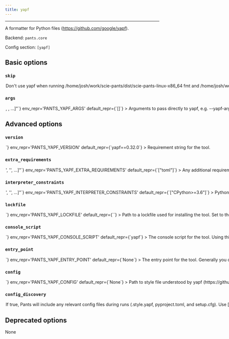 ```yaml
---
title: yapf
---
```



---

A formatter for Python files (https://github.com/google/yapf).

Backend: <span className="color--primary">`pants.core`</span>

Config section: <span className="color--primary">`[yapf]`</span>

<span className={styles.options}>

## Basic options

### `skip`

<Option
  cli_repr={`--[no-]yapf-skip`}
  env_repr='PANTS_YAPF_SKIP'
  default_repr={`False`}
>

Don&#x27;t use yapf when running `/home/josh/work/scie-pants/dist/scie-pants-linux-x86_64 fmt` and `/home/josh/work/scie-pants/dist/scie-pants-linux-x86_64 lint`.

</Option>

### `args`

<Option
  cli_repr={`--yapf-args="[<shell_str>, <shell_str>, ...]"`}
  env_repr='PANTS_YAPF_ARGS'
  default_repr={`[]`}
>

Arguments to pass directly to yapf, e.g. `--yapf-args="--no-local-style"`.

Certain arguments, specifically `--recursive`, `--in-place`, and `--parallel`, will be ignored because Pants takes care of finding all the relevant files and running the formatting in parallel.

</Option>

## Advanced options

### `version`

<Option
  cli_repr={`--yapf-version=<str>`}
  env_repr='PANTS_YAPF_VERSION'
  default_repr={`yapf==0.32.0`}
>

Requirement string for the tool.

</Option>

### `extra_requirements`

<Option
  cli_repr={`--yapf-extra-requirements="['<str>', '<str>', ...]"`}
  env_repr='PANTS_YAPF_EXTRA_REQUIREMENTS'
  default_repr={`["toml"]`}
>

Any additional requirement strings to use with the tool. This is useful if the tool allows you to install plugins or if you need to constrain a dependency to a certain version.

</Option>

### `interpreter_constraints`

<Option
  cli_repr={`--yapf-interpreter-constraints="['<str>', '<str>', ...]"`}
  env_repr='PANTS_YAPF_INTERPRETER_CONSTRAINTS'
  default_repr={`["CPython>=3.6"]`}
>

Python interpreter constraints for this tool.

</Option>

### `lockfile`

<Option
  cli_repr={`--yapf-lockfile=<str>`}
  env_repr='PANTS_YAPF_LOCKFILE'
  default_repr={`<default>`}
>

Path to a lockfile used for installing the tool.

Set to the string `<default>` to use a lockfile provided by Pants, so long as you have not changed the `--version` and `--extra-requirements` options, and the tool&#x27;s interpreter constraints are compatible with the default. Pants will error or warn if the lockfile is not compatible (controlled by `[python].invalid_lockfile_behavior`). See https://github.com/pantsbuild/pants/blob/release_2.10.1/src/python/pants/backend/python/lint/yapf/lockfile.txt for the default lockfile contents.

Set to the string `<none>` to opt out of using a lockfile. We do not recommend this, though, as lockfiles are essential for reproducible builds.

To use a custom lockfile, set this option to a file path relative to the build root, then run `./pants generate-lockfiles --resolve=yapf`.

Lockfile generation currently does not wire up the `[python-repos]` options. If lockfile generation fails, you can manually generate a lockfile, such as by using pip-compile or `pip freeze`. Set this option to the path to your manually generated lockfile. When manually maintaining lockfiles, set `[python].invalid_lockfile_behavior = 'ignore'`.

</Option>

### `console_script`

<Option
  cli_repr={`--yapf-console-script=<str>`}
  env_repr='PANTS_YAPF_CONSOLE_SCRIPT'
  default_repr={`yapf`}
>

The console script for the tool. Using this option is generally preferable to (and mutually exclusive with) specifying an --entry-point since console script names have a higher expectation of staying stable across releases of the tool. Usually, you will not want to change this from the default.

</Option>

### `entry_point`

<Option
  cli_repr={`--yapf-entry-point=<str>`}
  env_repr='PANTS_YAPF_ENTRY_POINT'
  default_repr={`None`}
>

The entry point for the tool. Generally you only want to use this option if the tool does not offer a --console-script (which this option is mutually exclusive with). Usually, you will not want to change this from the default.

</Option>

### `config`

<Option
  cli_repr={`--yapf-config=<file_option>`}
  env_repr='PANTS_YAPF_CONFIG'
  default_repr={`None`}
>

Path to style file understood by yapf (https://github.com/google/yapf#formatting-style/).

Setting this option will disable `[yapf].config_discovery`. Use this option if the config is located in a non-standard location.

</Option>

### `config_discovery`

<Option
  cli_repr={`--[no-]yapf-config-discovery`}
  env_repr='PANTS_YAPF_CONFIG_DISCOVERY'
  default_repr={`True`}
>

If true, Pants will include any relevant config files during runs (`.style.yapf`, `pyproject.toml`, and `setup.cfg`).

Use `[yapf].config` instead if your config is in a non-standard location.

</Option>

## Deprecated options

None

</span>
